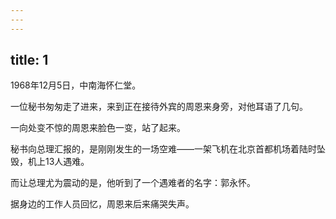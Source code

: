 ```yaml
---
---
---
```

title: 1
---



1968年12月5日，中南海怀仁堂。

一位秘书匆匆走了进来，来到正在接待外宾的周恩来身旁，对他耳语了几句。

一向处变不惊的周恩来脸色一变，站了起来。

秘书向总理汇报的，是刚刚发生的一场空难——一架飞机在北京首都机场着陆时坠毁，机上13人遇难。

而让总理尤为震动的是，他听到了一个遇难者的名字：郭永怀。

据身边的工作人员回忆，周恩来后来痛哭失声。